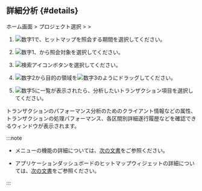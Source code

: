 ## 詳細分析 {#details}

ホーム画面 > プロジェクト選択 > <Cmdname sid="side_analysis" className="uitext" /> > <Cmdname sid="side_hitmap" className="uitext" />

<ImgLang img='tx-hitmap.png' desc='ヒットマップ' />

1. ![数字1](/img/number-01.png)<Cmdname sid="time_selector" className="uitext" />で、ヒットマップを照会する期間を選択してください。

2. ![数字1](/img/number-01.png)<Cmdname sid="option_type" className="uitext" />、<Cmdname sid="application" className="uitext" />から照会対象を選択してください。

3. ![検索アイコン](/img/ico-btn-search.png)ボタンを選択してください。

4. ![数字2](/img/number-02.png)<Cmdname sid="hitmap_transaction" className="uitext" />から目的の領域を![数字3](/img/number-03.png)のようにドラッグしてください。

5. ![数字5](/img/number-05.png)<Cmdname sid="trace_list" className="uitext" />に一覧が表示されたら、分析したいトランザクション項目を選択してください。

トランザクションのパフォーマンス分析のためのクライアント情報などの属性、トランザクションの処理パフォーマンス、各区間別詳細遂行履歴などを確認できる<Cmdname sid="TTL06527" className="uitext" />ウィンドウが表示されます。

:::note

- <Cmdname sid="side_hitmap" className="uitext" />メニューの機能の詳細については、[次の文書](trs-view#details)をご参照ください。

- アプリケーションダッシュボードのヒットマップウィジェットの詳細については、[次の文書](dashboard-hitmap-trace)をご参照ください。

:::
